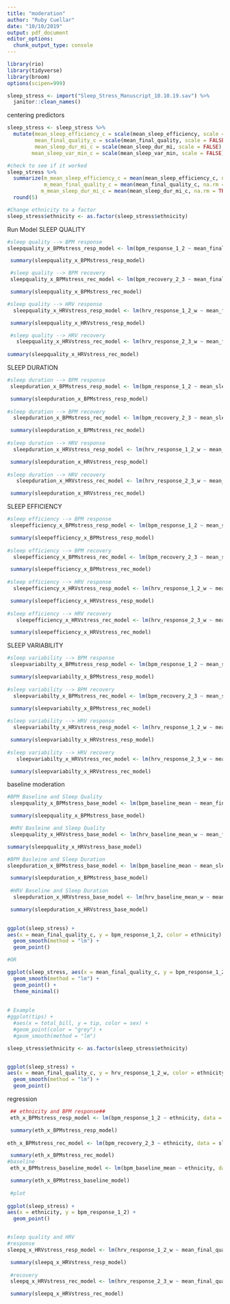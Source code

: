```yaml
---
title: "moderation"
author: "Ruby Cuellar"
date: "10/10/2019"
output: pdf_document
editor_options: 
  chunk_output_type: console
---
```


```r
library(rio)
library(tidyverse)
library(broom)
options(scipen=999)

sleep_stress <- import("Sleep_Stress_Manuscript_10.10.19.sav") %>% 
  janitor::clean_names()
```
centering predictors
```r
sleep_stress <- sleep_stress %>% 
  mutate(mean_sleep_efficiency_c = scale(mean_sleep_efficiency, scale = FALSE),
         mean_final_quality_c = scale(mean_final_quality, scale = FALSE), 
         mean_sleep_dur_mi_c = scale(mean_sleep_dur_mi, scale = FALSE),
        mean_sleep_var_min_c = scale(mean_sleep_var_min, scale = FALSE))

#check to see if it worked
sleep_stress %>% 
  summarize(m_mean_sleep_efficiency_c = mean(mean_sleep_efficiency_c, na.rm = TRUE),
            m_mean_final_quality_c = mean(mean_final_quality_c, na.rm = TRUE),
           m_mean_sleep_dur_mi_c = mean(mean_sleep_dur_mi_c, na.rm = TRUE), m_mean_sleep_var_min_c = mean(mean_sleep_var_min_c, na.rm = TRUE)) %>% 
  round(5)

#Change ethnicity to a factor
sleep_stress$ethnicity <- as.factor(sleep_stress$ethnicity)
```
Run Model
SLEEP QUALITY
```r
#sleep quality --> BPM response
sleepquality_x_BPMstress_resp_model <- lm(bpm_response_1_2 ~ mean_final_quality_c * ethnicity, data = sleep_stress)

 summary(sleepquality_x_BPMstress_resp_model)

 #sleep quality --> BPM recovery
 sleepquality_x_BPMstress_rec_model <- lm(bpm_recovery_2_3 ~ mean_final_quality_c * ethnicity, data = sleep_stress)

 summary(sleepquality_x_BPMstress_rec_model)

#sleep quality --> HRV response
  sleepquality_x_HRVstress_resp_model <- lm(hrv_response_1_2_w ~ mean_final_quality_c * ethnicity, data = sleep_stress)

 summary(sleepquality_x_HRVstress_resp_model)

 #sleep quality --> HRV recovery
   sleepquality_x_HRVstress_rec_model <- lm(hrv_response_2_3_w ~ mean_final_quality_c * ethnicity, data = sleep_stress)
   
summary(sleepquality_x_HRVstress_rec_model)
```
 SLEEP DURATION

```r
 
#sleep duration --> BPM response
 sleepduration_x_BPMstress_resp_model <- lm(bpm_response_1_2 ~ mean_sleep_dur_mi_c * ethnicity, data = sleep_stress)

 summary(sleepduration_x_BPMstress_resp_model)
 
#sleep duration --> BPM recovery 
  sleepduration_x_BPMstress_rec_model <- lm(bpm_recovery_2_3 ~ mean_sleep_dur_mi_c * ethnicity, data = sleep_stress)

 summary(sleepduration_x_BPMstress_rec_model)
 
#sleep duration --> HRV response
  sleepduration_x_HRVstress_resp_model <- lm(hrv_response_1_2_w ~ mean_sleep_dur_mi_c * ethnicity, data = sleep_stress)

 summary(sleepduration_x_HRVstress_resp_model)
 
#sleep duration --> HRV recovery
   sleepduration_x_HRVstress_rec_model <- lm(hrv_response_2_3_w ~ mean_sleep_dur_mi_c * ethnicity, data = sleep_stress)

 summary(sleepduration_x_HRVstress_rec_model)
```
SLEEP EFFICIENCY
```r
#sleep efficiency --> BPM response
 sleepefficiency_x_BPMstress_resp_model <- lm(bpm_response_1_2 ~ mean_sleep_efficiency_c * ethnicity, data = sleep_stress)

 summary(sleepefficiency_x_BPMstress_resp_model)
 
#sleep efficiency --> BPM recovery 
  sleepefficiency_x_BPMstress_rec_model <- lm(bpm_recovery_2_3 ~ mean_sleep_efficiency_c * ethnicity, data = sleep_stress)

 summary(sleepefficiency_x_BPMstress_rec_model)
 
#sleep efficiency --> HRV response
  sleepefficiency_x_HRVstress_resp_model <- lm(hrv_response_1_2_w ~ mean_sleep_efficiency_c * ethnicity, data = sleep_stress)

 summary(sleepefficiency_x_HRVstress_resp_model)
 
#sleep efficiency --> HRV recovery
   sleepefficiency_x_HRVstress_rec_model <- lm(hrv_response_2_3_w ~ mean_sleep_efficiency_c * ethnicity, data = sleep_stress)

 summary(sleepefficiency_x_HRVstress_rec_model)
```
SLEEP VARIABILITY
``` r
#sleep variability --> BPM response
 sleepvariabilty_x_BPMstress_resp_model <- lm(bpm_response_1_2 ~ mean_sleep_var_min_c  * ethnicity, data = sleep_stress)

 summary(sleepvariabilty_x_BPMstress_resp_model)
 
#sleep variability --> BPM recovery 
  sleepvariabilty_x_BPMstress_rec_model <- lm(bpm_recovery_2_3 ~ mean_sleep_var_min_c  * ethnicity, data = sleep_stress)

 summary(sleepvariabilty_x_BPMstress_rec_model)
 
#sleep variability --> HRV response
  sleepvariabilty_x_HRVstress_resp_model <- lm(hrv_response_1_2_w ~ mean_sleep_var_min_c  * ethnicity, data = sleep_stress)

 summary(sleepvariabilty_x_HRVstress_resp_model)
 
#sleep variability --> HRV recovery
   sleepvariabilty_x_HRVstress_rec_model <- lm(hrv_response_2_3_w ~ mean_sleep_var_min_c  * ethnicity, data = sleep_stress)

 summary(sleepvariabilty_x_HRVstress_rec_model)

```
baseline moderation
```r
#BPM Baseline and Sleep Quality
 sleepquality_x_BPMstress_base_model <- lm(bpm_baseline_mean ~ mean_final_quality_c  * ethnicity, data = sleep_stress)

 summary(sleepquality_x_BPMstress_base_model)

 #HRV Basleine and Sleep Quality
 sleepquality_x_HRVstress_base_model <- lm(hrv_baseline_mean_w ~ mean_final_quality_c  * ethnicity, data = sleep_stress)

summary(sleepquality_x_HRVstress_base_model)

#BPM Basleine and Sleep Duration
sleepduration_x_BPMstress_base_model <- lm(bpm_baseline_mean ~ mean_sleep_dur_mi_c  * ethnicity, data = sleep_stress)

 summary(sleepduration_x_BPMstress_base_model)
 
 #HRV Baseline and Sleep Duration
  sleepduration_x_HRVstress_base_model <- lm(hrv_baseline_mean_w ~ mean_sleep_dur_mi_c  * ethnicity, data = sleep_stress)

 summary(sleepduration_x_HRVstress_base_model)
 


```

```r

ggplot(sleep_stress) +
aes(x = mean_final_quality_c, y = bpm_response_1_2, color = ethnicity) +
  geom_smooth(method = "lm") +
  geom_point()

#OR

ggplot(sleep_stress, aes(x = mean_final_quality_c, y = bpm_response_1_2, color = ethnicity)) +
  geom_smooth(method = "lm") +
  geom_point() + 
  theme_minimal()
  
  
# Example 
#ggplot(tips) +
  #aes(x = total_bill, y = tip, color = sex) +
  #geom_point(color = "grey") +
  #geom_smooth(method = "lm")

sleep_stress$ethnicity <- as.factor(sleep_stress$ethnicity)


ggplot(sleep_stress) +
aes(x = mean_final_quality_c, y = hrv_response_1_2_w, color = ethnicity) +
  geom_smooth(method = "lm") +
  geom_point()


```
regression

```r
 ## ethnicity and BPM response##
 eth_x_BPMstress_resp_model <- lm(bpm_response_1_2 ~ ethnicity, data = sleep_stress)

 summary(eth_x_BPMstress_resp_model)
 
eth_x_BPMstress_rec_model <- lm(bpm_recovery_2_3 ~ ethnicity, data = sleep_stress)

 summary(eth_x_BPMstress_rec_model)
#baseline 
 eth_x_BPMstress_baseline_model <- lm(bpm_baseline_mean ~ ethnicity, data = sleep_stress)

 summary(eth_x_BPMstress_baseline_model)
 
 #plot
 
ggplot(sleep_stress) +
aes(x = ethnicity, y = bpm_response_1_2) +
  geom_point() 


#sleep quality and HRV
#response
sleepq_x_HRVstress_resp_model <- lm(hrv_response_1_2_w ~ mean_final_quality_c, data = sleep_stress)

 summary(sleepq_x_HRVstress_resp_model)
 
 #recovery
 sleepq_x_HRVstress_rec_model <- lm(hrv_response_2_3_w ~ mean_final_quality_c, data = sleep_stress)

 summary(sleepq_x_HRVstress_rec_model)

```
 
 

